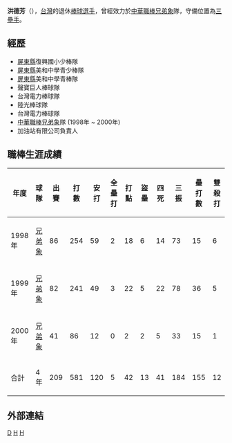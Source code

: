 {{blpunsourced|time=2019-06-01T02:34:00+00:00}}
{{Infobox CPBL player|
bgcolor1=#1c2841|
bgcolor2=#6d7380|
textcolor1=#FFF200|
textcolor2=#FFF200|
name=洪德芳|
image= |
width= |
position=三壘手|
team=|
number=|
bats=右|
throws=右|
birthdate={{birth_date_and_age|1975|3|25|mf=y}}|
birthplace={{ROC}}[[台灣|台灣]]|
debutdate=2月28日|
debutyear=1998年|
debutteam=兄弟象|
statyear= 2000年|
stat1label=打擊率|
stat1value=0.207|
stat2label=全壘打|
stat2value=5|
stat3label=打點|
stat3value=42|
teams=<nowiki></nowiki>
*[[兄弟象|兄弟象]] (1998-2000年)
}}
'''洪德芳'''（{{bd|1975年|3月25日}}），[[台灣|台灣]]的退休[[棒球|棒球]][[選手|選手]]，曾經效力於[[中華職棒|中華職棒]][[兄弟象|兄弟象]]隊，守備位置為[[三壘手|三壘手]]。

==經歷==
*[[屏東縣|屏東縣]]復興國小少棒隊 
*[[屏東縣|屏東縣]]美和中學青少棒隊 
*[[屏東縣|屏東縣]]美和中學青棒隊 
*聲寶巨人棒球隊
*台灣電力棒球隊
*陸光棒球隊
*台灣電力棒球隊
*[[中華職棒|中華職棒]][[兄弟象|兄弟象]]隊 (1998年 ~ 2000年)
*加油站有限公司負責人

==職棒生涯成績==
{|Border=1 WIDTH=800PX
|- align=center
!年度!!球隊!!出賽!!打數!!安打!!全壘打!!打點!!盜壘!!四死!!三振!!壘打數!!雙殺打!!打擊率
|- align=center
|1998年||[[兄弟象|兄弟象]]||86||254||59||2||18||6||14||73||15||6||0.232
|- align=center
|1999年||[[兄弟象|兄弟象]]||82||241||49||3||22||5||22||78||36||5||0.203
|- align=center
|2000年||[[兄弟象|兄弟象]]||41||86||12||0||2||2||5||33||15||1||0.140
|- align=center style="color:black; background-color:yellow"
!合計||4年||209||581||120||5||42||13||41||184||155||12||0.207
|}

==外部連結==
{{台灣棒球維基館}}
{{中華職棒球員資料|id=E079|name=洪德芳}}

{{DEFAULTSORT:H}}
[[Category:洪姓|D]]
[[Category:兄弟象隊球員|H]]
[[Category:台灣棒球運動員|H]]
{{棒球選手小作品}}
{{Taiwan-sport-bio-stub}}